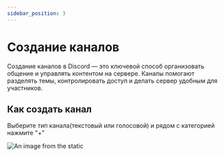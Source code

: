```yaml
---
sidebar_position: 3
---
```


# Создание каналов

Создание каналов в Discord — это ключевой способ организовать общение и управлять контентом на сервере. Каналы помогают разделять темы, контролировать доступ и делать сервер удобным для участников.

## Как создать канал

Выберите тип канала(текстовый или голосовой) и рядом с категорией нажмите "+"

![An image from the static](/img/channels.jpg)



